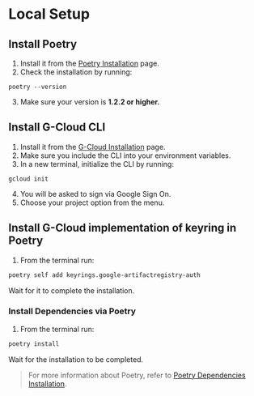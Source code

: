# Local Setup

## Install Poetry

1. Install it from the [Poetry Installation](https://python-poetry.org/docs/#installation) page.
2. Check the installation by running:

```shell
poetry --version
```

3. Make sure your version is **1.2.2 or higher.**

## Install G-Cloud CLI

1. Install it from the [G-Cloud Installation](https://cloud.google.com/sdk/docs/install) page.
2. Make sure you include the CLI into your environment variables.
3. In a new terminal, initialize the CLI by running:

```shell
gcloud init
```

4. You will be asked to sign via Google Sign On.
5. Choose your project option from the menu.

## Install G-Cloud implementation of keyring in Poetry

1. From the terminal run:

```sh
poetry self add keyrings.google-artifactregistry-auth
```

Wait for it to complete the installation.

### Install Dependencies via Poetry

1. From the terminal run:

```sh
poetry install
```

Wait for the installation to be completed.

> For more information about Poetry, refer
> to [Poetry Dependencies Installation](https://python-poetry.org/docs/basic-usage/#installing-dependencies).
